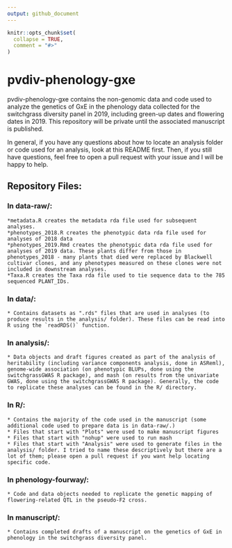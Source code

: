 ```yaml
---
output: github_document
---
```


<!-- README.md is generated from README.Rmd. Please edit that file -->

```r
knitr::opts_chunk$set(
  collapse = TRUE,
  comment = "#>"
)
```
# pvdiv-phenology-gxe

<!-- badges: start -->
<!-- badges: end -->

pvdiv-phenology-gxe contains the non-genomic data and code used to analyze the genetics of GxE in the phenology data collected for the switchgrass diversity panel in 2019, including green-up dates and flowering dates in 2019. This repository will be private until the associated manuscript is published.  

In general, if you have any questions about how to locate an analysis folder or code used for an analysis, look at this README first. Then, if you still have questions, feel free to open a pull request with your issue and I will be happy to help.

## Repository Files:

### In data-raw/:

    *metadata.R creates the metadata rda file used for subsequent analyses.
    *phenotypes_2018.R creates the phenotypic data rda file used for analyses of 2018 data
    *phenotypes_2019.Rmd creates the phenotypic data rda file used for analyses of 2019 data. These plants differ from those in phenotypes_2018 - many plants that died were replaced by Blackwell cultivar clones, and any phenotypes measured on these clones were not included in downstream analyses.
    *Taxa.R creates the Taxa rda file used to tie sequence data to the 785 sequenced PLANT_IDs.

### In data/:
  
    * Contains datasets as ".rds" files that are used in analyses (to produce results in the analysis/ folder). These files can be read into R using the `readRDS()` function.

### In analysis/:

    * Data objects and draft figures created as part of the analysis of heritability (including variance components analysis, done in ASReml), genome-wide association (on phenotypic BLUPs, done using the switchgrassGWAS R package), and mash (on results from the univariate GWAS, done using the switchgrassGWAS R package). Generally, the code to replicate these analyses can be found in the R/ directory.

### In R/:

    * Contains the majority of the code used in the manuscript (some additional code used to prepare data is in data-raw/.) 
    * Files that start with "Plots" were used to make manuscript figures
    * Files that start with "nohup" were used to run mash
    * Files that start with "Analysis" were used to generate files in the analysis/ folder. I tried to name these descriptively but there are a lot of them; please open a pull request if you want help locating specific code.

### In phenology-fourway/:

    * Code and data objects needed to replicate the genetic mapping of flowering-related QTL in the pseudo-F2 cross. 

### In manuscript/:

    * Contains completed drafts of a manuscript on the genetics of GxE in phenology in the switchgrass diversity panel. 
